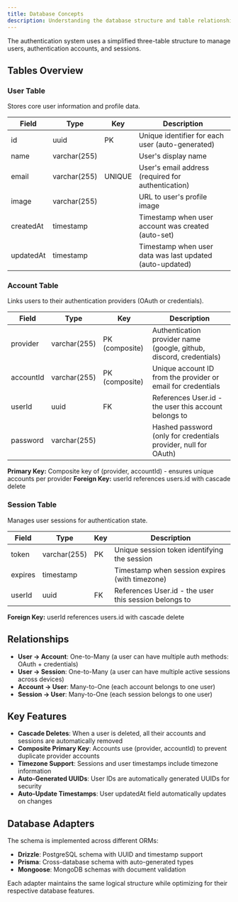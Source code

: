 ```yaml
---
title: Database Concepts
description: Understanding the database structure and table relationships for the authentication system
---
```


The authentication system uses a simplified three-table structure to manage users, authentication accounts, and sessions.

## Tables Overview

### User Table

Stores core user information and profile data.

| Field     | Type         | Key    | Description                                              |
| --------- | ------------ | ------ | -------------------------------------------------------- |
| id        | uuid         | PK     | Unique identifier for each user (auto-generated)         |
| name      | varchar(255) |        | User's display name                                      |
| email     | varchar(255) | UNIQUE | User's email address (required for authentication)       |
| image     | varchar(255) |        | URL to user's profile image                              |
| createdAt | timestamp    |        | Timestamp when user account was created (auto-set)       |
| updatedAt | timestamp    |        | Timestamp when user data was last updated (auto-updated) |

### Account Table

Links users to their authentication providers (OAuth or credentials).

| Field     | Type         | Key            | Description                                                         |
| --------- | ------------ | -------------- | ------------------------------------------------------------------- |
| provider  | varchar(255) | PK (composite) | Authentication provider name (google, github, discord, credentials) |
| accountId | varchar(255) | PK (composite) | Unique account ID from the provider or email for credentials        |
| userId    | uuid         | FK             | References User.id - the user this account belongs to               |
| password  | varchar(255) |                | Hashed password (only for credentials provider, null for OAuth)     |

**Primary Key:** Composite key of (provider, accountId) - ensures unique accounts per provider
**Foreign Key:** userId references users.id with cascade delete

### Session Table

Manages user sessions for authentication state.

| Field   | Type         | Key | Description                                           |
| ------- | ------------ | --- | ----------------------------------------------------- |
| token   | varchar(255) | PK  | Unique session token identifying the session          |
| expires | timestamp    |     | Timestamp when session expires (with timezone)        |
| userId  | uuid         | FK  | References User.id - the user this session belongs to |

**Foreign Key:** userId references users.id with cascade delete

## Relationships

- **User → Account**: One-to-Many (a user can have multiple auth methods: OAuth + credentials)
- **User → Session**: One-to-Many (a user can have multiple active sessions across devices)
- **Account → User**: Many-to-One (each account belongs to one user)
- **Session → User**: Many-to-One (each session belongs to one user)

## Key Features

- **Cascade Deletes**: When a user is deleted, all their accounts and sessions are automatically removed
- **Composite Primary Key**: Accounts use (provider, accountId) to prevent duplicate provider accounts
- **Timezone Support**: Sessions and user timestamps include timezone information
- **Auto-Generated UUIDs**: User IDs are automatically generated UUIDs for security
- **Auto-Update Timestamps**: User updatedAt field automatically updates on changes

## Database Adapters

The schema is implemented across different ORMs:

- **Drizzle**: PostgreSQL schema with UUID and timestamp support
- **Prisma**: Cross-database schema with auto-generated types
- **Mongoose**: MongoDB schemas with document validation

Each adapter maintains the same logical structure while optimizing for their respective database features.
